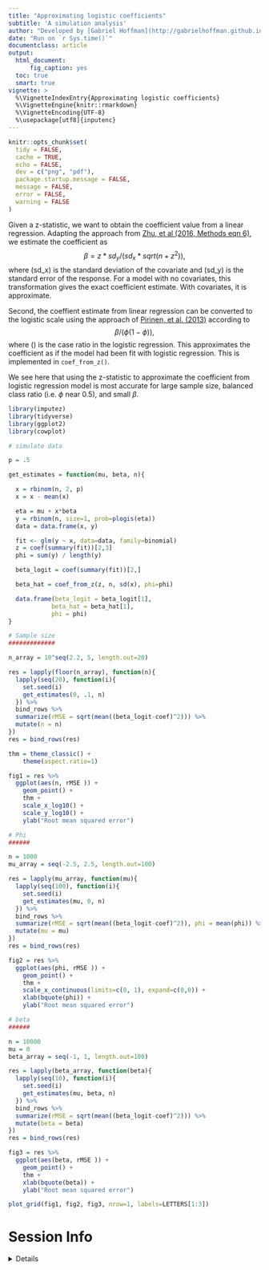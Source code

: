 ```yaml
---
title: "Approximating logistic coefficients"
subtitle: 'A simulation analysis'
author: "Developed by [Gabriel Hoffman](http://gabrielhoffman.github.io/)"
date: "Run on `r Sys.time()`"
documentclass: article
output: 
  html_document:
      fig_caption: yes
  toc: true
  smart: true
vignette: >
  %\VignetteIndexEntry{Approximating logistic coefficients}
  %\VignetteEngine{knitr::rmarkdown}
  %\VignetteEncoding{UTF-8}
  %\usepackage[utf8]{inputenc}
---
```



```r
knitr::opts_chunk$set(
  tidy = FALSE,
  cache = TRUE,
  echo = FALSE,
  dev = c("png", "pdf"),
  package.startup.message = FALSE,
  message = FALSE,
  error = FALSE,
  warning = FALSE
)
``` 

Given a z-statistic, we want to obtain the coefficient value from a linear regression. Adapting the approach from [Zhu, et al (2016, Methods eqn 6)](https://doi.org/10.1038/ng.3538), we estimate the coefficient as $$\beta = z * sd_y / (sd_x*sqrt(n + z^2)),$$ where \(sd_x\) is the standard deviation of the covariate and \(sd_y\) is the standard error of the response. For a model with no covariates, this transformation gives the exact coefficient estimate. With covariates, it is approximate.

Second, the coeffient estimate from linear regression can be converted to the logistic scale using the approach of [Pirinen, et al. (2013)](https://doi.org/10.1214/12-AOAS586) according to $$\beta / (\phi(1-\phi)),$$ where \(\phi\) is the case ratio in the logistic regression. This approximates the coefficient as if the model had been fit with logistic regression.  This is implemented in `coef_from_z()`.

We see here that using the z-statistic to approximate the coefficient from logistic regression model is most accurate for large sample size, balanced class ratio (i.e. $\phi$ near 0.5), and small $\beta$. 

```r
library(imputez)
library(tidyverse)
library(ggplot2)
library(cowplot)

# simulate data

p = .5

get_estimates = function(mu, beta, n){

  x = rbinom(n, 2, p)
  x = x - mean(x)

  eta = mu + x*beta
  y = rbinom(n, size=1, prob=plogis(eta))
  data = data.frame(x, y)

  fit <- glm(y ~ x, data=data, family=binomial)
  z = coef(summary(fit))[2,3]
  phi = sum(y) / length(y)

  beta_logit = coef(summary(fit))[2,]

  beta_hat = coef_from_z(z, n, sd(x), phi=phi)

  data.frame(beta_logit = beta_logit[1], 
            beta_hat = beta_hat[1],
            phi = phi)
}
```

```r
# Sample size
#############

n_array = 10^seq(2.2, 5, length.out=20)

res = lapply(floor(n_array), function(n){
  lapply(seq(20), function(i){
    set.seed(i)
    get_estimates(0, .1, n)
  }) %>%
  bind_rows %>%
  summarize(rMSE = sqrt(mean((beta_logit-coef)^2))) %>%
  mutate(n = n)
})
res = bind_rows(res)

thm = theme_classic() +
    theme(aspect.ratio=1)

fig1 = res %>%
  ggplot(aes(n, rMSE )) +
    geom_point() +
    thm +
    scale_x_log10() +
    scale_y_log10() +
    ylab("Root mean squared error")
```


```r
# Phi
######

n = 1000
mu_array = seq(-2.5, 2.5, length.out=100)

res = lapply(mu_array, function(mu){
  lapply(seq(100), function(i){
    set.seed(i)
    get_estimates(mu, 0, n)
  }) %>%
  bind_rows %>%
  summarize(rMSE = sqrt(mean((beta_logit-coef)^2)), phi = mean(phi)) %>%
  mutate(mu = mu)
})
res = bind_rows(res)

fig2 = res %>%
  ggplot(aes(phi, rMSE )) +
    geom_point() +
    thm +
    scale_x_continuous(limits=c(0, 1), expand=c(0,0)) +
    xlab(bquote(phi)) +
    ylab("Root mean squared error")
```


```r
# beta
######

n = 10000
mu = 0
beta_array = seq(-1, 1, length.out=100)

res = lapply(beta_array, function(beta){
  lapply(seq(10), function(i){
    set.seed(i)
    get_estimates(mu, beta, n)
  }) %>%
  bind_rows %>%
  summarize(rMSE = sqrt(mean((beta_logit-coef)^2))) %>%
  mutate(beta = beta)
})
res = bind_rows(res)

fig3 = res %>%
  ggplot(aes(beta, rMSE )) +
    geom_point() +
    thm +
    xlab(bquote(beta)) +
    ylab("Root mean squared error")
```


```r
plot_grid(fig1, fig2, fig3, nrow=1, labels=LETTERS[1:3])
```



# Session Info
<details>
```r
sessionInfo()
```
</details>





